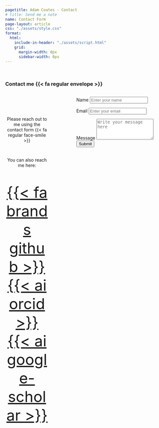```yaml
---
pagetitle: Adam Coates - Contact
# title: Send me a note
name: Contact Form
page-layout: article
css: "./assets/style.css"
format:
  html:
    include-in-header: "./assets/script.html"
    grid:
      margin-width: 0px
      sidebar-width: 0px
---
```




&nbsp;

### Contact me {{< fa regular envelope >}}

:::: {.columns}
::: {.column width=30%}
&nbsp;

<center>


&nbsp;


Please reach out to me using the contact form {{< fa regular face-smile >}}


&nbsp; 

You can also reach me here: 


<font size="15">  

<a class="link-dark me-1" href="https://github.com/adam-coates" title="github" target="_blank" rel="noopener">{{< fa brands github >}}</a>
<a class="link-dark me-1" href="https://orcid.org/0000-0002-4004-1603" title="orcid" target="_blank" rel="noopener">{{< ai orcid >}}</a>
<a class="link-dark me-1" href="https://scholar.google.com/citations?user=xhPfahYAAAAJ&hl=en" title="Google Scholar" target="_blank"rel="noopener">{{< ai google-scholar >}}</a>

</font>

</center>

:::

::: {.column width=10%}

&nbsp;

:::

::: {.column width=60%}

<form id="contact-form">
  <label for="name">Name</label>
  <input type="text" id="name" name="name" placeholder="Enter your name" required />

  <label for="email">Email</label>
  <input type="email" id="email" name="email" placeholder="Enter your email" required />

  <label for="message">Message</label>
  <textarea id="message" name="message" rows="4" placeholder="Write your message here" required></textarea>

  <button type="submit">Submit</button>
</form>
<p id="success-message" style="display: none; color: green; font-size: 16px; margin-top: 20px;">
  Contact form submitted successfully!
</p>
:::
::::




